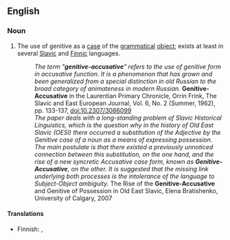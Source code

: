 ==English==

===Noun===
{{en-noun}}

# {{linguistics}} The use of genitive as a [[case]] of the [[grammatical]] [[object]]; exists at least in several [[Slavic]] and [[Finnic]] languages.
#:''The term "'''genitive-accusative'''" refers to the use of genitive form in accusative function. It is a phenomenon that has grown and been generalized from a special distinction in old Russian to the broad category of animateness in modern Russian.'' '''Genitive-Accusative''' in the Laurentian Primary Chronicle, Orrin Frink, The Slavic and East European Journal, Vol. 6, No. 2 (Summer, 1962), pp. 133-137, doi:10.2307/3086099
#:''The paper deals with a long-standing problem of Slavic Historical Linguistics, which is the question why in the history of Old East Slavic (OESl) there occurred a substitution of the Adjective by the Genitive case of a noun as a means of expressing possession. The main postulate is that there existed a previously unnoticed connection between this substitution, on the one hand, and the rise of a new syncretic Accusative case form, known as '''Genitive-Accusative''', on the other. It is suggested that the missing link underlying both processes is the intolerance of the language to Subject-Object ambiguity.'' The Rise of the '''Genitive-Accusative''' and Genitive of Possession in Old East Slavic, Elena Bratishenko, University of Calgary, 2007

====Translations====
{{top}}
* Finnish: {{t|fi|objektiivinen genetiivi}}, {{t|fi|genetiiviakkusatiivi}}
{{bottom}}